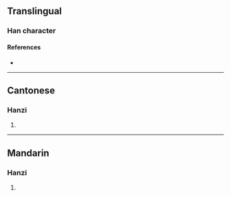 {{character info/new}}
==Translingual==

===Han character===
{{Han char|rn=82|rad=毛|as=08|sn=12|four=20716|canj=HUYTR|ids=⿺毛咅}}

====References====
* {{Han ref|kx=0594.110|dkj=16864|dj=0986.110|hdz=32000.140|uh=6BF0|ud=27632|bh=D9E3|bd=55779}}

----

==Cantonese==

===Hanzi===
{{yue-hanzi|jyut=[[pui4]]|y=pui4}}

# {{defn|lang=yue|sort=毛08}}

----

==Mandarin==

===Hanzi===
{{cmn-hanzi|pin=[[péi]] ([[pei2]])|wg=p'ei<sup>2</sup>}}

# {{defn|lang=cmn|sort=毛08}}